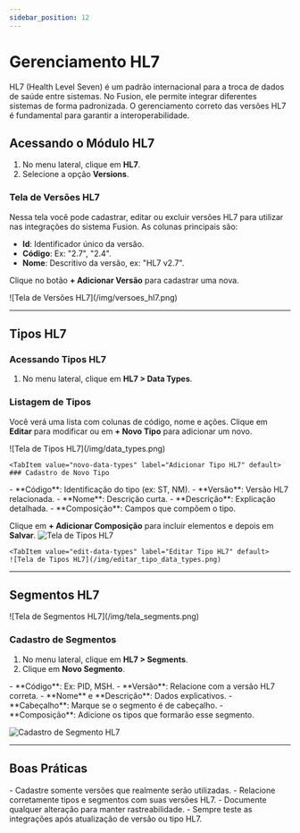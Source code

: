```yaml
---
sidebar_position: 12
---
```



# Gerenciamento HL7

<Admonition type="info" title="O que é HL7 e sua importância no Fusion?">
HL7 (Health Level Seven) é um padrão internacional para a troca de dados de saúde entre sistemas. No Fusion, ele permite integrar diferentes sistemas de forma padronizada. O gerenciamento correto das versões HL7 é fundamental para garantir a interoperabilidade.
</Admonition>

## Acessando o Módulo HL7

1. No menu lateral, clique em **HL7**.
2. Selecione a opção **Versions**.

### Tela de Versões HL7

<Admonition type="tip" title="Cadastro e Gerenciamento de Versões HL7">
Nessa tela você pode cadastrar, editar ou excluir versões HL7 para utilizar nas integrações do sistema Fusion. As colunas principais são:

- **Id**: Identificador único da versão.
- **Código**: Ex: "2.7", "2.4".
- **Nome**: Descritivo da versão, ex: "HL7 v2.7".

Clique no botão **+ Adicionar Versão** para cadastrar uma nova.

</Admonition>

<Tabs>
  <TabItem value="versoes-hl7" label="Versões HL7" default>
    ![Tela de Versões HL7](/img/versoes_hl7.png)
  </TabItem>
</Tabs>

---

## Tipos HL7

### Acessando Tipos HL7

1. No menu lateral, clique em **HL7 > Data Types**.

### Listagem de Tipos

Você verá uma lista com colunas de código, nome e ações. Clique em **Editar** para modificar ou em **+ Novo Tipo** para adicionar um novo.

<Tabs>
  <TabItem value="data-types" label="Tipos HL7" default>
    ![Tela de Tipos HL7](/img/data_types.png)
  </TabItem>

    <TabItem value="novo-data-types" label="Adicionar Tipo HL7" default>
    ### Cadastro de Novo Tipo

<Admonition type="info" title="Campos do formulário de novo tipo HL7">
- **Código**: Identificação do tipo (ex: ST, NM).
- **Versão**: Versão HL7 relacionada.
- **Nome**: Descrição curta.
- **Descrição**: Explicação detalhada.
- **Composição**: Campos que compõem o tipo.

Clique em **+ Adicionar Composição** para incluir elementos e depois em **Salvar**.
</Admonition>
    ![Tela de Tipos HL7](/img/novo_tipo-data_types.png)
  </TabItem>

    <TabItem value="edit-data-types" label="Editar Tipo HL7" default>
    ![Tela de Tipos HL7](/img/editar_tipo_data_types.png)
  </TabItem>

</Tabs>

---

## Segmentos HL7

<Tabs>
  <TabItem value="segments" label="Segmentos HL7" default>
    ![Tela de Segmentos HL7](/img/tela_segments.png)
  </TabItem>
</Tabs>

### Cadastro de Segmentos

1. No menu lateral, clique em **HL7 > Segments**.
2. Clique em **Novo Segmento**.

<Admonition type="info" title="Campos do formulário de novo segmento HL7">
- **Código**: Ex: PID, MSH.
- **Versão**: Relacione com a versão HL7 correta.
- **Nome** e **Descrição**: Dados explicativos.
- **Cabeçalho**: Marque se o segmento é de cabeçalho.
- **Composição**: Adicione os tipos que formarão esse segmento.
</Admonition>

![Cadastro de Segmento HL7](/img/adicionar_segmento.png)

---

## Boas Práticas

<Admonition type="success" title="Boas Práticas e Conclusão">
- Cadastre somente versões que realmente serão utilizadas.
- Relacione corretamente tipos e segmentos com suas versões HL7.
- Documente qualquer alteração para manter rastreabilidade.
- Sempre teste as integrações após atualização de versão ou tipo HL7.
</Admonition>
